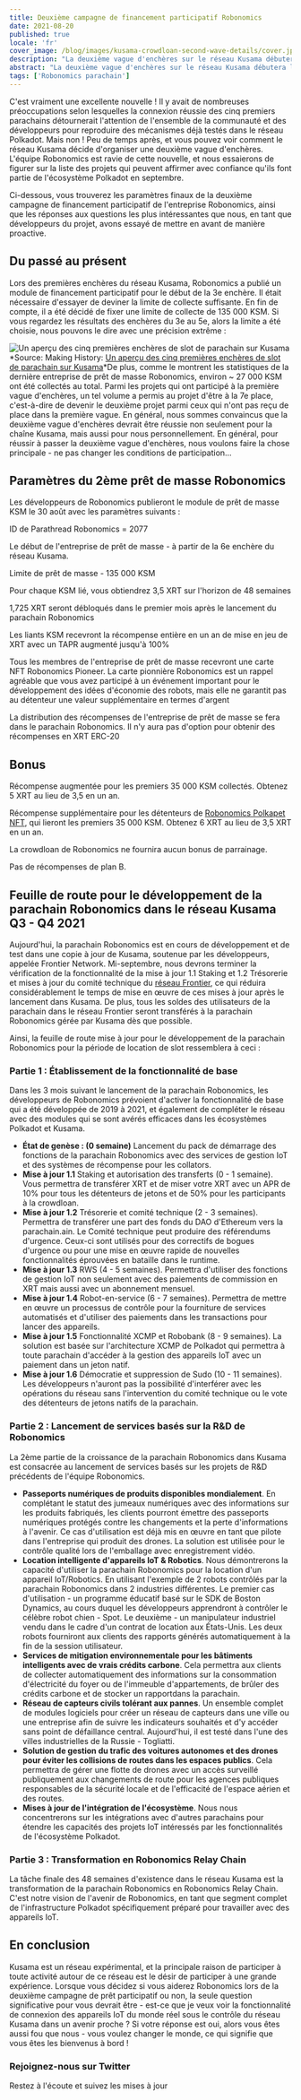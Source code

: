 ```yaml
---
title: Deuxième campagne de financement participatif Robonomics
date: 2021-08-20
published: true
locale: 'fr'
cover_image: /blog/images/kusama-crowdloan-second-wave-details/cover.jpg
description: "La deuxième vague d'enchères sur le réseau Kusama débutera le 1er septembre 2021. Robonomics participera à l'enchère de slot dès le premier jour de la deuxième vague. Jetez un œil aux détails"
abstract: "La deuxième vague d'enchères sur le réseau Kusama débutera le 1er septembre 2021. Robonomics participera à l'enchère de slot dès le premier jour de la deuxième vague."
tags: ['Robonomics parachain']
---
```


C'est vraiment une excellente nouvelle ! Il y avait de nombreuses préoccupations selon lesquelles la connexion réussie des cinq premiers parachains détournerait l'attention de l'ensemble de la communauté et des développeurs pour reproduire des mécanismes déjà testés dans le réseau Polkadot. Mais non ! Peu de temps après, et vous pouvez voir comment le réseau Kusama décide d'organiser une deuxième vague d'enchères. L'équipe Robonomics est ravie de cette nouvelle, et nous essaierons de figurer sur la liste des projets qui peuvent affirmer avec confiance qu'ils font partie de l'écosystème Polkadot en septembre.

Ci-dessous, vous trouverez les paramètres finaux de la deuxième campagne de financement participatif de l'entreprise Robonomics, ainsi que les réponses aux questions les plus intéressantes que nous, en tant que développeurs du projet, avons essayé de mettre en avant de manière proactive.

## Du passé au présent

Lors des premières enchères du réseau Kusama, Robonomics a publié un module de financement participatif pour le début de la 3e enchère. Il était nécessaire d'essayer de deviner la limite de collecte suffisante. En fin de compte, il a été décidé de fixer une limite de collecte de 135 000 KSM. Si vous regardez les résultats des enchères du 3e au 5e, alors la limite a été choisie, nous pouvons le dire avec une précision extrême :

![Un aperçu des cinq premières enchères de slot de parachain sur Kusama](/blog/images/kusama-crowdloan-second-wave-details/auctions-on-kusama-overview.png)
*Source: Making History: [Un aperçu des cinq premières enchères de slot de parachain sur Kusama](https://polkadot.network/making-history-an-overview-of-the-first-five-parachain-slot-auctions-on-kusama/)*De plus, comme le montrent les statistiques de la dernière entreprise de prêt de masse Robonomics, environ ~ 27 000 KSM ont été collectés au total. Parmi les projets qui ont participé à la première vague d'enchères, un tel volume a permis au projet d'être à la 7e place, c'est-à-dire de devenir le deuxième projet parmi ceux qui n'ont pas reçu de place dans la première vague. En général, nous sommes convaincus que la deuxième vague d'enchères devrait être réussie non seulement pour la chaîne Kusama, mais aussi pour nous personnellement. En général, pour réussir à passer la deuxième vague d'enchères, nous voulons faire la chose principale - ne pas changer les conditions de participation…

## Paramètres du 2ème prêt de masse Robonomics

Les développeurs de Robonomics publieront le module de prêt de masse KSM le 30 août avec les paramètres suivants :

<section class="animate-inside grid-3">

<TextCard>

ID de Parathread Robonomics = 2077

</TextCard>

<TextCard>

Le début de l'entreprise de prêt de masse - à partir de la 6e enchère du réseau Kusama.

</TextCard>

<TextCard>

Limite de prêt de masse - 135 000 KSM

</TextCard>

<TextCard>

Pour chaque KSM lié, vous obtiendrez 3,5 XRT sur l'horizon de 48 semaines

</TextCard>

<TextCard>

1,725 XRT seront débloqués dans le premier mois après le lancement du parachain Robonomics

</TextCard>

<TextCard>

Les liants KSM recevront la récompense entière en un an de mise en jeu de XRT avec un TAPR augmenté jusqu'à 100%

</TextCard>

</section>

<section class="animate-inside">

<TextCard>

Tous les membres de l'entreprise de prêt de masse recevront une carte NFT Robonomics Pioneer. La carte pionnière Robonomics est un rappel agréable que vous avez participé à un événement important pour le développement des idées d'économie des robots, mais elle ne garantit pas au détenteur une valeur supplémentaire en termes d'argent

</TextCard>

<TextCard>

La distribution des récompenses de l'entreprise de prêt de masse se fera dans le parachain Robonomics. Il n'y aura pas d'option pour obtenir des récompenses en XRT ERC-20

</TextCard>

</section>

## Bonus

<section class="animate-inside grid-2">

<TextCard>

Récompense augmentée pour les premiers 35 000 KSM collectés. Obtenez 5 XRT au lieu de 3,5 en un an.
</TextCard>

<TextCard>

Récompense supplémentaire pour les détenteurs de [Robonomics Polkapet NFT](https://opensea.io/assets/0x8cb813bf27dc744fc5fb6ba7515504de45d39e08/24), qui lieront les premiers 35 000 KSM. Obtenez 6 XRT au lieu de 3,5 XRT en un an.

</TextCard>

<TextCard>

La crowdloan de Robonomics ne fournira aucun bonus de parrainage.

</TextCard>

<TextCard>

Pas de récompenses de plan B.

</TextCard>

</section>

## Feuille de route pour le développement de la parachain Robonomics dans le réseau Kusama Q3 - Q4 2021

Aujourd'hui, la parachain Robonomics est en cours de développement et de test dans une copie à jour de Kusama, soutenue par les développeurs, appelée Frontier Network. Mi-septembre, nous devrons terminer la vérification de la fonctionnalité de la mise à jour 1.1 Staking et 1.2 Trésorerie et mises à jour du comité technique du [réseau Frontier](/blog/robonomics-frontier/), ce qui réduira considérablement le temps de mise en œuvre de ces mises à jour après le lancement dans Kusama. De plus, tous les soldes des utilisateurs de la parachain dans le réseau Frontier seront transférés à la parachain Robonomics gérée par Kusama dès que possible.

Ainsi, la feuille de route mise à jour pour le développement de la parachain Robonomics pour la période de location de slot ressemblera à ceci :

<TextCard>

### Partie 1 : Établissement de la fonctionnalité de base

Dans les 3 mois suivant le lancement de la parachain Robonomics, les développeurs de Robonomics prévoient d'activer la fonctionnalité de base qui a été développée de 2019 à 2021, et également de compléter le réseau avec des modules qui se sont avérés efficaces dans les écosystèmes Polkadot et Kusama.

* **État de genèse : (0 semaine)** Lancement du pack de démarrage des fonctions de la parachain Robonomics avec des services de gestion IoT et des systèmes de récompense pour les collators.
* **Mise à jour 1.1** Staking et autorisation des transferts (0 - 1 semaine). Vous permettra de transférer XRT et de miser votre XRT avec un APR de 10% pour tous les détenteurs de jetons et de 50% pour les participants à la crowdloan.
* **Mise à jour 1.2** Trésorerie et comité technique (2 - 3 semaines). Permettra de transférer une part des fonds du DAO d'Ethereum vers la parachain.ain. Le Comité technique peut produire des référendums d'urgence. Ceux-ci sont utilisés pour des correctifs de bogues d'urgence ou pour une mise en œuvre rapide de nouvelles fonctionnalités éprouvées en bataille dans le runtime.
* **Mise à jour 1.3** RWS (4 - 5 semaines). Permettra d'utiliser des fonctions de gestion IoT non seulement avec des paiements de commission en XRT mais aussi avec un abonnement mensuel.
* **Mise à jour 1.4** Robot-en-service (6 - 7 semaines). Permettra de mettre en œuvre un processus de contrôle pour la fourniture de services automatisés et d'utiliser des paiements dans les transactions pour lancer des appareils.
* **Mise à jour 1.5** Fonctionnalité XCMP et Robobank (8 - 9 semaines). La solution est basée sur l'architecture XCMP de Polkadot qui permettra à toute parachain d'accéder à la gestion des appareils IoT avec un paiement dans un jeton natif.
* **Mise à jour 1.6** Démocratie et suppression de Sudo (10 - 11 semaines). Les développeurs n'auront pas la possibilité d'interférer avec les opérations du réseau sans l'intervention du comité technique ou le vote des détenteurs de jetons natifs de la parachain.

</TextCard>

<TextCard>

### Partie 2 : Lancement de services basés sur la R&D de Robonomics

La 2ème partie de la croissance de la parachain Robonomics dans Kusama est consacrée au lancement de services basés sur les projets de R&D précédents de l'équipe Robonomics.

* **Passeports numériques de produits disponibles mondialement**. En complétant le statut des jumeaux numériques avec des informations sur les produits fabriqués, les clients pourront émettre des passeports numériques protégés contre les changements et la perte d'informations à l'avenir. Ce cas d'utilisation est déjà mis en œuvre en tant que pilote dans l'entreprise qui produit des drones. La solution est utilisée pour le contrôle qualité lors de l'emballage avec enregistrement vidéo.
* **Location intelligente d'appareils IoT & Robotics**. Nous démontrerons la capacité d'utiliser la parachain Robonomics pour la location d'un appareil IoT/Robotics. En utilisant l'exemple de 2 robots contrôlés par la parachain Robonomics dans 2 industries différentes. Le premier cas d'utilisation - un programme éducatif basé sur le SDK de Boston Dynamics, au cours duquel les développeurs apprendront à contrôler le célèbre robot chien - Spot. Le deuxième - un manipulateur industriel vendu dans le cadre d'un contrat de location aux États-Unis. Les deux robots fourniront aux clients des rapports générés automatiquement à la fin de la session utilisateur.
* **Services de mitigation environnementale pour les bâtiments intelligents avec de vrais crédits carbone**. Cela permettra aux clients de collecter automatiquement des informations sur la consommation d'électricité du foyer ou de l'immeuble d'appartements, de brûler des crédits carbone et de stocker un rapportdans la parachain.
* **Réseau de capteurs civils tolérant aux pannes**. Un ensemble complet de modules logiciels pour créer un réseau de capteurs dans une ville ou une entreprise afin de suivre les indicateurs souhaités et d'y accéder sans point de défaillance central. Aujourd'hui, il est testé dans l'une des villes industrielles de la Russie - Togliatti.
* **Solution de gestion du trafic des voitures autonomes et des drones pour éviter les collisions de routes dans les espaces publics**. Cela permettra de gérer une flotte de drones avec un accès surveillé publiquement aux changements de route pour les agences publiques responsables de la sécurité locale et de l'efficacité de l'espace aérien et des routes.
* **Mises à jour de l'intégration de l'écosystème**. Nous nous concentrerons sur les intégrations avec d'autres parachains pour étendre les capacités des projets IoT intéressés par les fonctionnalités de l'écosystème Polkadot.

</TextCard>

<TextCard>

### Partie 3 : Transformation en Robonomics Relay Chain

La tâche finale des 48 semaines d'existence dans le réseau Kusama est la transformation de la parachain Robonomics en Robonomics Relay Chain. C'est notre vision de l'avenir de Robonomics, en tant que segment complet de l'infrastructure Polkadot spécifiquement préparé pour travailler avec des appareils IoT.

</TextCard>

## En conclusion

Kusama est un réseau expérimental, et la principale raison de participer à toute activité autour de ce réseau est le désir de participer à une grande expérience. Lorsque vous décidez si vous aiderez Robonomics lors de la deuxième campagne de prêt participatif ou non, la seule question significative pour vous devrait être - est-ce que je veux voir la fonctionnalité de connexion des appareils IoT du monde réel sous le contrôle du réseau Kusama dans un avenir proche ? Si votre réponse est oui, alors vous êtes aussi fou que nous - vous voulez changer le monde, ce qui signifie que vous êtes les bienvenus à bord !

<TextCard icon="/icons/icon-notification.png" link="https://twitter.com/AIRA_Robonomics">

### Rejoignez-nous sur Twitter

Restez à l'écoute et suivez les mises à jour

</TextCard>